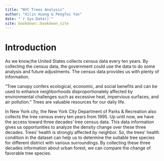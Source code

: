 ```yaml
--- 
title: "NYC Trees Analysis"
author: "Xilin Huang & Pengfei Yan"
date: "`r Sys.Date()`"
site: bookdown::bookdown_site
---
```


# Introduction

As we know,the United States collects census data every ten years. By collecting the census data, the government could use the data to do some analysis and future adjustments. The census data provides us with plenty of information. 

"Tree canopy confers ecological, economic, and social benefits and can be used to enhance neighborhoods disproportionately affected by environmental challenges such as excessive heat, impervious surfaces, and air pollution." Trees are valuable resources for our daily life.

In New York city, the New York City Department of Parks & Recreation also collects the tree census every ten years from 1995. Up until now, we have the access toward three decades' tree census data. This data information gives us opportunities to analyze the density change over these three decades. Trees' health is strongly affected by neighbor. So, the trees' health condition in the dataset can help us to determine the suitable tree species for different district with various surroundings. By collecting these three decades information about urban forest, we can compare the change of favorable tree species.




